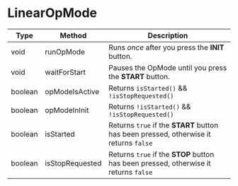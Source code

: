 # LinearOpMode

| Type    | Method          | Description                                                                           |
| ------- | --------------- | ------------------------------------------------------------------------------------- |
| void    | runOpMode       | Runs _once_ after you press the **INIT** button.                                      |
| void    | waitForStart    | Pauses the OpMode until you press the **START** button.                               |
| boolean | opModeIsActive  | Returns `isStarted()` && `!isStopRequested()`                                         |
| boolean | opModeInInit    | Returns `!isStarted()` && `!isStopRequested()`                                        |
| boolean | isStarted       | Returns `true` if the **START** button has been pressed, otherwise it returns `false` |
| boolean | isStopRequested | Returns `true` if the **STOP** button has been pressed, otherwise it returns `false`  |
